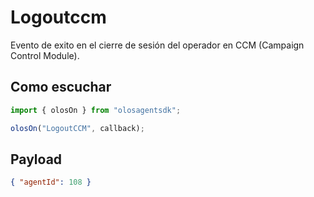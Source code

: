 # Logoutccm

Evento de exito en el cierre de sesión del operador en CCM (Campaign Control Module).

## Como escuchar

```js copy
import { olosOn } from "olosagentsdk";

olosOn("LogoutCCM", callback);
```

## Payload

```json copy
{ "agentId": 108 }
```
